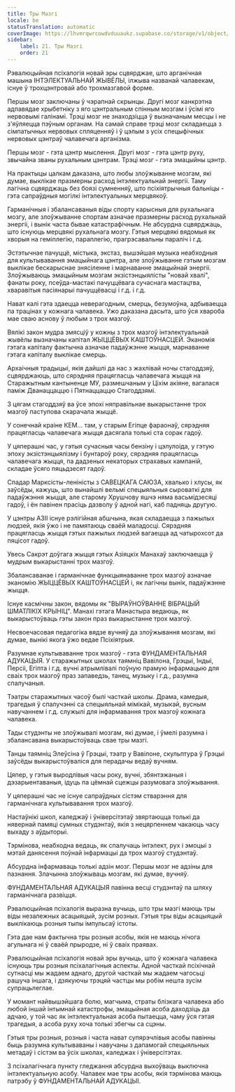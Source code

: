 ```yaml
---
title: Тры Мазгі
locale: be
statusTranslation: automatic
coverImage: https://lhvmrqwrcowdvduuaukz.supabase.co/storage/v1/object/public/strapi-uploads/small_cover-educacion-fundamental.webp-2d51a7828a2b1309555be27f7e2a61a0.webp
sidebar:
    label: 21. Тры Мазгі
    order: 21
---
```

Рэвалюцыйная псіхалогія новай эры сцвярджае, што арганічная машына ІНТЭЛЕКТУАЛЬНАЙ ЖЫВЁЛЫ, ілжыва названай чалавекам, існуе ў трохцэнтровай або трохмазгавой форме.

Першы мозг заключаны ў чэрапнай скрынцы. Другі мозг канкрэтна адпавядае хрыбетніку з яго цэнтральным спінным мозгам і ўсімі яго нервовымі галінамі. Трэці мозг не знаходзіцца ў вызначаным месцы і не з'яўляецца пэўным органам. На самай справе трэці мозг складаецца з сімпатычных нервовых спляценняў і ў цэлым з усіх спецыфічных нервовых цэнтраў чалавечага арганізма.

Першы мозг - гэта цэнтр мыслення. Другі мозг - гэта цэнтр руху, звычайна званы рухальным цэнтрам. Трэці мозг - гэта эмацыйны цэнтр.

На практыцы цалкам даказана, што любы злоўжыванне мозгам, які думае, выклікае празмерны расход інтэлектуальнай энергіі. Таму лагічна сцвярджаць без боязі сумненняў, што псіхіятрычныя бальніцы - гэта сапраўдныя могілкі інтэлектуальных мерцвякоў.

Гарманічныя і збалансаваныя віды спорту карысныя для рухальнага мозгу, але злоўжыванне спортам азначае празмерны расход рухальнай энергіі, і вынік часта бывае катастрафічным. Не абсурдна сцвярджаць, што існуюць мерцвякі рухальнага мозгу. Гэтыя мерцвякі вядомыя як хворыя на геміплегію, параплегію, прагрэсавальны параліч і г.д.

Эстэтычнае пачуццё, містыка, экстаз, вышэйшая музыка неабходныя для культывавання эмацыйнага цэнтра, але злоўжыванне гэтым мозгам выклікае бескарыснае знясіленне і марнаванне эмацыйнай энергіі. Злоўжываюць эмацыйным мозгам экзістэнцыялісты "новай хвалі", фанаты року, псеўда-мастакі пачуццёвага сучаснага мастацтва, хваравітыя пасіянарыі пачуццёвасці і г.д. і г.д.

Нават калі гэта здаецца неверагодным, смерць, безумоўна, адбываецца па трацінах у кожнага чалавека. Ужо даказана дасыта, што ўся хвароба мае сваю аснову ў любым з трох мазгоў.

Вялікі закон мудра змясціў у кожны з трох мазгоў інтэлектуальнай жывёлы вызначаны капітал ЖЫЦЦЁВЫХ КАШТОЎНАСЦЕЙ. Эканомія гэтага капіталу фактычна азначае падаўжэнне жыцця, марнаванне гэтага капіталу выклікае смерць.

Архаічныя традыцыі, якія дайшлі да нас з жахлівай ночы стагоддзяў, сцвярджаюць, што сярэдняя працягласць чалавечага жыцця на Старажытным кантыненце МУ, размешчаным у Ціхім акіяне, вагалася паміж Дванаццаццю і Пятнаццаццю Стагоддзямі.

З цягам стагоддзяў ва ўсе эпохі няправільнае выкарыстанне трох мазгоў паступова скарачала жыццё.

У сонечнай краіне КЕМ... там, у старым Егіпце фараонаў, сярэдняя працягласць чалавечага жыцця дасягала толькі ста сорак гадоў.

У цяперашні час, у гэтыя сучасныя часы бензіну і цэлулоіда, у гэтую эпоху экзістэнцыялізму і бунтароў року, сярэдняя працягласць чалавечага жыцця, па дадзеных некаторых страхавых кампаній, складае ўсяго пяцьдзесят гадоў.

Спадар Марксісты-леніністы з САВЕЦКАГА САЮЗА, хвалько і хлусы, як заўсёды, кажуць, што вынайшлі вельмі спецыяльныя сыроваткі для падаўжэння жыцця, але старому Хрушчову яшчэ няма васьмідзесяці гадоў, і ён павінен прасіць дазволу ў адной нагі, каб падняць другую.

У цэнтры АЗІІ існуе рэлігійная абшчына, якая складаецца з пажылых людзей, якія ўжо і не памятаюць сваёй маладосці. Сярэдняя працягласць жыцця гэтых пажылых людзей вагаецца ад чатырохсот да пяцісот гадоў.

Увесь Сакрэт доўгага жыцця гэтых Азіяцкіх Манахаў заключаецца ў мудрым выкарыстанні трох мазгоў.

Збалансаванае і гарманічнае функцыянаванне трох мазгоў азначае эканомію ЖЫЦЦЁВЫХ КАШТОЎНАСЦЕЙ і, як лагічны вынік, падаўжэнне жыцця.

Існуе касмічны закон, вядомы як "ВЫРАЎНОЎВАННЕ ВІБРАЦЫЙ ШМАТЛІКІХ КРЫНІЦ". Манахі гэтага Манастыра ведаюць, як выкарыстоўваць гэты закон праз выкарыстанне трох мазгоў.

Несвоечасовая педагогіка вядзе вучняў да злоўжывання мозгам, які думае, вынікі якога ўжо ведае Псіхіятрыя.

Разумнае культываванне трох мазгоў - гэта ФУНДАМЕНТАЛЬНАЯ АДУКАЦЫЯ. У старажытных школах таямніц Вавілона, Грэцыі, Індыі, Персіі, Егіпта і г.д. вучні атрымлівалі поўную прамую інфармацыю для сваіх трох мазгоў праз запаведзь, танец, музыку і г.д., разумна спалучаныя.

Тэатры старажытных часоў былі часткай школы. Драма, камедыя, трагедыя ў спалучэнні са спецыяльнай мімікай, музыкай, вусным навучаннем і г.д. служылі для інфармавання трох мазгоў кожнага чалавека.

Тады студэнты не злоўжывалі мозгам, які думае, і ўмелі разумна і збалансавана выкарыстоўваць свае тры мазгі.

Танцы таямніц Элеўсіна ў Грэцыі, тэатр у Вавілоне, скульптура ў Грэцыі заўсёды выкарыстоўваліся для перадачы ведаў вучням.

Цяпер, у гэтыя выродлівыя часы року, вучні, збянтэжаныя і дэзарыентаваныя, ідуць па цёмнай сцежцы разумовага злоўжывання.

У цяперашні час не існуе сапраўдных сістэм стварэння для гарманічнага культывавання трох мазгоў.

Настаўнікі школ, каледжаў і ўніверсітэтаў звяртаюцца толькі да нявернай памяці сумных студэнтаў, якія з нецярпеннем чакаюць часу выхаду з аўдыторыі.

Тэрмінова, неабходна ведаць, як спалучаць інтэлект, рух і эмоцыі з мэтай данясення поўнай інфармацыі да трох мазгоў студэнтаў.

Абсурдна інфармаваць толькі адзін мозг. Першы мозг не адзіны для пазнання. Злачынна злоўжываць мозгам, які думае, вучняў.

ФУНДАМЕНТАЛЬНАЯ АДУКАЦЫЯ павінна весці студэнтаў па шляху гарманічнага развіцця.

Рэвалюцыйная псіхалогія выразна вучыць, што тры мазгі маюць тры віды незалежных асацыяцый, зусім розных. Гэтыя тры віды асацыяцый выклікаюць розныя тыпы імпульсаў істоты.

Гэта дае нам фактычна тры розныя асобы, якія не маюць нічога агульнага ні ў сваёй прыродзе, ні ў сваіх праявах.

Рэвалюцыйная псіхалогія новай эры вучыць, што ў кожнага чалавека існуюць тры розныя псіхалагічныя аспекты. Адной часткай псіхічнай сутнасці мы жадаем аднаго, другой часткай мы жадаем чагосьці рашуча іншага, і дзякуючы трэцяй частцы мы робім нешта зусім супрацьлеглае.

У момант найвышэйшага болю, магчыма, страты блізкага чалавека або любой іншай інтымнай катастрофы, эмацыйная асоба даходзіць да адчаю, у той час як інтэлектуальная асоба пытаецца, чаму ўся гэтая трагедыя, а асоба руху хоча толькі збегчы са сцэны.

Гэтыя тры розныя, розныя і часта нават супярэчлівыя асобы павінны быць разумна культываваны і навучаны з дапамогай спецыяльных метадаў і сістэм ва ўсіх школах, каледжах і ўніверсітэтах.

З псіхалагічнага пункту гледжання абсурдна выхоўваць выключна інтэлектуальную асобу. Чалавек мае тры асобы, якія тэрмінова маюць патрэбу ў ФУНДАМЕНТАЛЬНАЙ АДУКАЦЫІ.

